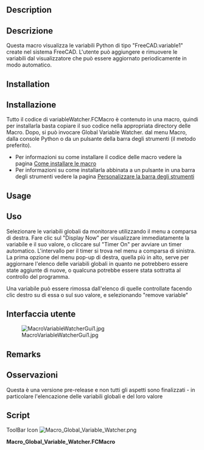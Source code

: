 <languages/>

{{Macro/it
|Name=Macro Global Variable Watcher
|Translate=Global Variable Watcher
|Description=Questa macro visualizza le variabili globali all'interno del sistema FreeCAD, (es: FreeCAD.myVariable).
|Author=Piffpoof
|Version=1.0
|Date=2015-02-09
|FCVersion=All
|Download=[https://www.freecadweb.org/wiki/images/c/c1/Macro_Global_Variable_Watcher.png ToolBar Icon]
}}

==Description==

<div class="mw-translate-fuzzy">
==Descrizione==
Questa macro visualizza le variabili Python di tipo "FreeCAD.variable1" create nel sistema FreeCAD. L'utente può aggiungere e rimuovere le variabili dal visualizzatore che può essere aggiornato periodicamente in modo automatico.
</div>

==Installation==

<div class="mw-translate-fuzzy">
==Installazione==
Tutto il codice di variableWatcher.FCMacro è contenuto in una macro, quindi per installarla basta copiare il suo codice nella appropriata directory delle Macro. Dopo, si può invocare Global Variable Watcher. dal menu Macro, dalla console Python o da un pulsante della barra degli strumenti (il metodo preferito). 
* Per informazioni su come installare il codice delle macro vedere la pagina [[How to install macros/it|Come installare le macro]] 
* Per informazioni su come installarla abbinata a un pulsante in una barra degli strumenti vedere la pagina [[Customize_Toolbars/it|Personalizzare la barra degli strumenti]]
</div>

==Usage==

<div class="mw-translate-fuzzy">
==Uso==
Selezionare le variabili globali da monitorare utilizzando il menu a comparsa di destra. Fare clic sul "Display Now" per visualizzare immediatamente la variabile e il suo valore, o cliccare sul "Timer On" per avviare un timer automatico. L'intervallo per il timer si trova nel menu a comparsa di sinistra. La prima opzione del menu pop-up di destra, quella più in alto, serve per aggiornare l'elenco delle variabili globali in quanto ne potrebbero essere state aggiunte di nuove, o qualcuna potrebbe essere stata sottratta al controllo del programma.
</div>

<div class="mw-translate-fuzzy">
Una variabile può essere rimossa dall'elenco di quelle controllate facendo clic destro su di essa o sul suo valore, e selezionando "remove variable"
</div>

==Interfaccia utente==

[[File:MacroVariableWatcherGui1.jpg]]

==Remarks==

<div class="mw-translate-fuzzy">
==Osservazioni==
Questa è una versione pre-release e non tutti gli aspetti sono finalizzati - in particolare l'elencazione delle variabili globali e del loro valore
</div>

==Script==

ToolBar Icon [[Image:Macro_Global_Variable_Watcher.png]]

'''Macro_Global_Variable_Watcher.FCMacro'''

{{MacroCode|code=
# -*- coding: utf-8 -*-
#
#			Variable Watcher
#			displays variables of the form FreeCAD.*,
#			either manually or on a timed basis
#
################################
# routine to <description goes here>
"""
script does <long winded description goes here>
"""
################################

# import statements
import FreeCAD
import math, collections, time
from datetime import datetime
from threading import Timer
from PySide import QtGui, QtCore

# UI Class definitions

class VariableWatcher(QtGui.QDialog):
	""""""
	def __init__(self):
		super(VariableWatcher, self).__init__()
		self.initUI()
	def initUI(self):
		column1LH	= 10
		column2LH	= 350
		headerY		= 20
		row1		= 50
		row2		= 75
		row3		= 100
		row4		= 125
		row5		= 150
		# define window		xLoc,yLoc,xDim,yDim
		self.setGeometry(	250, 250, 750, 200)
		self.setWindowTitle("Variable Watcher")
		self.setWindowFlags(QtCore.Qt.WindowStaysOnTopHint)
		self.intervalDefault = str(2)
		# labels
		self.name1 = QtGui.QLabel(varLabelSpaces, self)
		self.name1.move(column1LH, row1)
		self.value1 = QtGui.QLabel(varValueSpaces, self)
		self.value1.move(column2LH, row1)
		self.name2 = QtGui.QLabel(varLabelSpaces, self)
		self.name2.move(column1LH, row2)
		self.value2 = QtGui.QLabel(varValueSpaces, self)
		self.value2.move(column2LH, row2)
		self.name3 = QtGui.QLabel(varLabelSpaces, self)
		self.name3.move(column1LH, row3)
		self.value3 = QtGui.QLabel(varValueSpaces, self)
		self.value3.move(column2LH, row3)
		self.name4 = QtGui.QLabel(varLabelSpaces, self)
		self.name4.move(column1LH, row4)
		self.value4 = QtGui.QLabel(varValueSpaces, self)
		self.value4.move(column2LH, row4)
		self.name5 = QtGui.QLabel(varLabelSpaces, self)
		self.name5.move(column1LH, row5)
		self.value5 = QtGui.QLabel(varValueSpaces, self)
		self.value5.move(column2LH, row5)
		self.intervalLbl = QtGui.QLabel("interval", self)
		self.intervalLbl.move(90, headerY)
		self.timestampLbl = QtGui.QLabel("                 ", self)
		self.timestampLbl.move(300, 180)
		# radio buttons
		self.timerOnRB  = QtGui.QRadioButton("Timer On",self)
		self.timerOnRB.setEnabled(True)
		self.timerOnRB.clicked.connect(self.onTimerOnRB)
		self.timerOnRB.move(150,headerY-10)
		self.timerOffRB = QtGui.QRadioButton("Timer Off",self)
		self.timerOffRB.setEnabled(True)
		self.timerOffRB.setChecked(True)
		self.timerOffRB.clicked.connect(self.onTimerOffRB)
		self.timerOffRB.move(150,headerY+10)
		#
		nowButton = QtGui.QPushButton('Display Now', self)
		nowButton.clicked.connect(self.onDisplayNow)
		nowButton.move(250, headerY-7)
		# set up lists for pop-ups
		self.intervalPopupItems = ("0.5","1","2","3","4","5","6","7","8","9","10")
		# set up pop-up menu for timer interval
		self.intervalPop = QtGui.QComboBox(self)
		self.intervalPop.addItems(self.intervalPopupItems)
		self.intervalPop.setCurrentIndex(self.intervalPopupItems.index(self.intervalDefault))
		self.interval = self.intervalDefault
		self.intervalPop.move(10,headerY-5)
		self.intervalPop.activated[str].connect(self.onIntervalActivated)
		# set up pop-up menu FreeCAD global variables to watch
		self.globVar = QtGui.QComboBox(self)
		self.globVar.addItems(fcGlobalVars())
		self.globVar.setCurrentIndex(0)
		self.globVar.setGeometry(0,0,250,30)
		self.globVar.move(375,headerY-7)
		self.globVar.activated[str].connect(self.onMenuChoice)
		#
		cancelButton = QtGui.QPushButton('Cancel', self)
		cancelButton.clicked.connect(self.onCancel)
		cancelButton.move(650, headerY-7)
		# contextual menu for removing variable from watch list
		mnuRemove = QtGui.QAction(self)
		mnuRemove.setText("remove variable")
		mnuRemove.triggered.connect(self.onRemoveVariable)
		# define menu and add option
		self.name1.setContextMenuPolicy(QtCore.Qt.ActionsContextMenu)
		self.name1.addAction(mnuRemove)
		self.name2.setContextMenuPolicy(QtCore.Qt.ActionsContextMenu)
		self.name2.addAction(mnuRemove)
		self.name3.setContextMenuPolicy(QtCore.Qt.ActionsContextMenu)
		self.name3.addAction(mnuRemove)
		self.name4.setContextMenuPolicy(QtCore.Qt.ActionsContextMenu)
		self.name4.addAction(mnuRemove)
		self.name5.setContextMenuPolicy(QtCore.Qt.ActionsContextMenu)
		self.name5.addAction(mnuRemove)
		self.value1.setContextMenuPolicy(QtCore.Qt.ActionsContextMenu)
		self.value1.addAction(mnuRemove)
		self.value2.setContextMenuPolicy(QtCore.Qt.ActionsContextMenu)
		self.value2.addAction(mnuRemove)
		self.value3.setContextMenuPolicy(QtCore.Qt.ActionsContextMenu)
		self.value3.addAction(mnuRemove)
		self.value4.setContextMenuPolicy(QtCore.Qt.ActionsContextMenu)
		self.value4.addAction(mnuRemove)
		self.value5.setContextMenuPolicy(QtCore.Qt.ActionsContextMenu)
		self.value5.addAction(mnuRemove)

		self.show()
		#
	def onIntervalActivated(self, text):
		self.interval = text
	
	def onTimerOffRB(self):
		# don't do much, this button serves as a semaphore for the timer routine
		pass

	def onTimerOnRB(self):
		# launch timer routine which is based on the Off radio button
		self.timerRoutine()

	def timerRoutine(self):
		if self.timerOnRB.isChecked():
			# if the On button is still checked then launch another timer event
			#print self.interval
			Timer(float(self.interval), self.timerRoutine, ()).start()
			#Timer(2, self.timerRoutine, ()).start()
		else:
			FreeCAD.Console.PrintMessage("Timer ceasing\n")
		# now do what should be done
		self.timerRoutineActions()

	def timerRoutineActions(self):
		global watchedVariables
		if len(watchedVariables)>0:
			self.displayVariables()
		else:
			FreeCAD.Console.PrintMessage("Timer found no variables\n")
		self.timestamp()

	def timestamp(self):
		self.timestampLbl.setText(datetime.now().strftime('%H:%M:%S'))

	def onDisplayNow(self):
		self.timestamp()
		if len(watchedVariables)>0:
			self.displayVariables()
		else:
			FreeCAD.Console.PrintMessage("Found no variables\n")

	def onMenuChoice(self,aChoice):
		# handle the user choice from the list of FreeCAD global variables
		if aChoice==topOfMenuChoices:
			# wants to update list of Global variable in FreeCAD
			self.globVarPopupItems  = fcGlobalVars()
			self.globVar.clear()
			self.globVar.addItems(self.globVarPopupItems)
		else:
			if hasattr(FreeCAD,aChoice):
				varStr = "FreeCAD."+aChoice
				exec "varVal = "+varStr
				exec "dataTypeStr = str(type(" + varStr + "))"
				self.addVariable(varStr,varVal.__repr__())

	def addVariable(self, aNameStr, aValueStr):
		global watchedVariables
		if len(watchedVariables)<watchVariableLimit:
			# screen limited in size for now
			if aNameStr not in watchedVariables.keys():
				# prevent adding same variable twice
				watchedVariables[aNameStr] = aValueStr
				self.displayVariables()
		
	def onRemoveVariable(self):
		global watchedVariables
		if self.name1.underMouse() or self.value1.underMouse():
			variableToRemove = self.name1.text()
		if self.name2.underMouse() or self.value2.underMouse():
			variableToRemove = self.name2.text()
		if self.name3.underMouse() or self.value3.underMouse():
			variableToRemove = self.name3.text()
		#print variableToRemove
		watchedVariables.pop(variableToRemove)
		self.displayVariables()

	def displayVariables(self):
		global watchedVariables
		
		sortedKeys = watchedVariables.keys()
		sortedKeysCount = len(sortedKeys)
		# clear display variables
		self.name1.setText("")
		self.value1.setText("")
		self.name2.setText("")
		self.value2.setText("")
		self.name3.setText("")
		self.value3.setText("")
		self.name4.setText("")
		self.value4.setText("")
		self.name5.setText("")
		self.value5.setText("")
		# now display variable names and values
		# use 'if hasattr(FreeCAD,"ABC"):' to ensure that variable still exists
		for i in range(0,min(len(watchedVariables),5)):
			aNameStr = sortedKeys[i]
			exec "aValueStr = "+aNameStr+".__repr__()"
			#print aNameStr, " ", aValueStr
			if i==0:
				self.name1.setText(aNameStr)
				self.value1.setText(aValueStr)
			elif i==1:
				self.name2.setText(aNameStr)
				self.value2.setText(aValueStr)
			elif i==2:
				self.name3.setText(aNameStr)
				self.value3.setText(aValueStr)
			elif i==3:
				self.name4.setText(aNameStr)
				self.value4.setText(aValueStr)
			elif i==4:
				self.name5.setText(aNameStr)
				self.value5.setText(aValueStr)

	def onCancel(self):
		# need to shut down timer if running
		self.close()

# Class definitions

# Functions definitions

def fcGlobalVars():
	varDict = list()
	varDict.append(topOfMenuChoices)
	for i in FreeCAD.__dict__.keys():
		typeStr = type(FreeCAD.__dict__[i])
		# disregard functions or methods, module
		if str(typeStr) in ("<type 'type'>","<type 'builtin_function_or_method'>","<type 'module'>"):
			pass
		else:
			# ignore reserved variable names
			if str(i) in ("PythonAssistantWindowStatus","GuiUp","ActiveDocument", "__path__", "__package__", "__doc__", "__name__"):
				pass
			else:
				varDict.append(i)
	return varDict

# Constant definitions
topOfMenuChoices = ">Update list of global variables<"
varLabelSpaces = ">                                                                    <"
varValueSpaces = ">                                                                                      <"

# code ***********************************************************************************
global watchVariables, watchVariableLimit
watchedVariables = {}
watchVariableLimit = 5 # number of lines on screen

form = VariableWatcher()
form.exec_()
#
#OS: Mac OS X
#Word size: 64-bit
#Version: 0.14.3703 (Git)
#Branch: releases/FreeCAD-0-14
#Hash: c6edd47334a3e6f209e493773093db2b9b4f0e40
#Python version: 2.7.5
#Qt version: 4.8.6
#Coin version: 3.1.3
#SoQt version: 1.5.0
#OCC version: 6.7.0
#
#thus ends the macro...
}}

{{clear}}